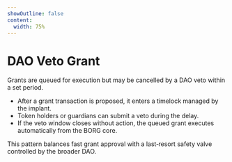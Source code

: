 ```yaml
---
showOutline: false
content:
  width: 75%
---
```


# DAO Veto Grant

Grants are queued for execution but may be cancelled by a DAO veto within a set period.

- After a grant transaction is proposed, it enters a timelock managed by the implant.
- Token holders or guardians can submit a veto during the delay.
- If the veto window closes without action, the queued grant executes automatically from the BORG core.

This pattern balances fast grant approval with a last‑resort safety valve controlled by the broader DAO.

